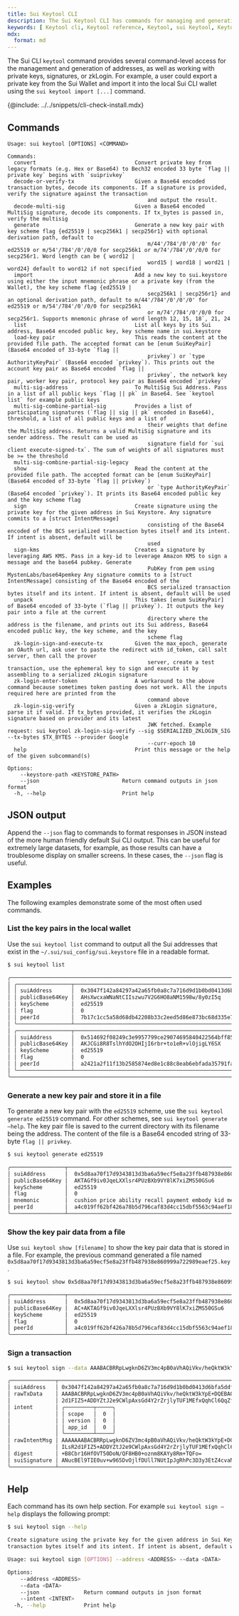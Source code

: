 ```yaml
---
title: Sui Keytool CLI
description: The Sui Keytool CLI has commands for managing and generating addresses, working with private keys, signatures, or zkLogin. 
keywords: [ Keytool cli, Keytool reference, Keytool, sui Keytool, Keytool help, how to use Keytool, key tool ]
mdx:
  format: md
---
```


The Sui CLI `keytool` command provides several command-level access for the management and generation of addresses, as well as working with private keys, signatures, or zkLogin. For example, a user could export a private key from the Sui Wallet and import it into the local Sui CLI wallet using the `sui keytool import [...]` command.

{@include: ../../snippets/cli-check-install.mdx}

## Commands

```
Usage: sui keytool [OPTIONS] <COMMAND>

Commands:
  convert                           	Convert private key from legacy formats (e.g. Hex or Base64) to Bech32 encoded 33 byte `flag || private key` begins with `suiprivkey`
  decode-or-verify-tx                   Given a Base64 encoded transaction bytes, decode its components. If a signature is provided, verify the signature against the transaction 
  											and output the result.
  decode-multi-sig                  	Given a Base64 encoded MultiSig signature, decode its components. If tx_bytes is passed in, verify the multisig
  generate                          	Generate a new key pair with key scheme flag {ed25519 | secp256k1 | secp256r1} with optional derivation path, default to
                                        	m/44'/784'/0'/0'/0' for ed25519 or m/54'/784'/0'/0/0 for secp256k1 or m/74'/784'/0'/0/0 for secp256r1. Word length can be { word12 |
                                        	word15 | word18 | word21 | word24} default to word12 if not specified
  import                            	Add a new key to sui.keystore using either the input mnemonic phrase or a private key (from the Wallet), the key scheme flag {ed25519 |
                                        	secp256k1 | secp256r1} and an optional derivation path, default to m/44'/784'/0'/0'/0' for ed25519 or m/54'/784'/0'/0/0 for secp256k1
                                        	or m/74'/784'/0'/0/0 for secp256r1. Supports mnemonic phrase of word length 12, 15, 18`, 21, 24
  list                              	List all keys by its Sui address, Base64 encoded public key, key scheme name in sui.keystore
  load-key pair                      	This reads the content at the provided file path. The accepted format can be [enum SuiKeyPair] (Base64 encoded of 33-byte `flag ||
                                        	privkey`) or `type AuthorityKeyPair` (Base64 encoded `privkey`). This prints out the account key pair as Base64 encoded `flag ||
                                        	privkey`, the network key pair, worker key pair, protocol key pair as Base64 encoded `privkey`
  multi-sig-address                 	To MultiSig Sui Address. Pass in a list of all public keys `flag || pk` in Base64. See `keytool list` for example public keys
  multi-sig-combine-partial-sig     	Provides a list of participating signatures (`flag || sig || pk` encoded in Base64), threshold, a list of all public keys and a list of
                                        	their weights that define the MultiSig address. Returns a valid MultiSig signature and its sender address. The result can be used as
                                        	signature field for `sui client execute-signed-tx`. The sum of weights of all signatures must be >= the threshold
  multi-sig-combine-partial-sig-legacy
  show                              	Read the content at the provided file path. The accepted format can be [enum SuiKeyPair] (Base64 encoded of 33-byte `flag || privkey`)
                                        	or `type AuthorityKeyPair` (Base64 encoded `privkey`). It prints its Base64 encoded public key and the key scheme flag
  sign                              	Create signature using the private key for the given address in Sui Keystore. Any signature commits to a [struct IntentMessage]
                                        	consisting of the Base64 encoded of the BCS serialized transaction bytes itself and its intent. If intent is absent, default will be
                                        	used
  sign-kms                          	Creates a signature by leveraging AWS KMS. Pass in a key-id to leverage Amazon KMS to sign a message and the base64 pubkey. Generate
                                        	PubKey from pem using MystenLabs/base64pemkey Any signature commits to a [struct IntentMessage] consisting of the Base64 encoded of the
                                        	BCS serialized transaction bytes itself and its intent. If intent is absent, default will be used
  unpack                            	This takes [enum SuiKeyPair] of Base64 encoded of 33-byte (`flag || privkey`). It outputs the key pair into a file at the current
                                        	directory where the address is the filename, and prints out its Sui address, Base64 encoded public key, the key scheme, and the key
                                        	scheme flag
  zk-login-sign-and-execute-tx      	Given the max_epoch, generate an OAuth url, ask user to paste the redirect with id_token, call salt server, then call the prover
                                        	server, create a test transaction, use the ephemeral key to sign and execute it by assembling to a serialized zkLogin signature
  zk-login-enter-token              	A workaround to the above command because sometimes token pasting does not work. All the inputs required here are printed from the
                                        	command above
  zk-login-sig-verify               	Given a zkLogin signature, parse it if valid. If tx_bytes provided, it verifies the zkLogin signature based on provider and its latest
                                        	JWK fetched. Example request: sui keytool zk-login-sig-verify --sig $SERIALIZED_ZKLOGIN_SIG --tx-bytes $TX_BYTES --provider Google
                                        	--curr-epoch 10
  help                              	Print this message or the help of the given subcommand(s)

Options:
  	--keystore-path <KEYSTORE_PATH>
  	--json                       	Return command outputs in json format
  -h, --help                       	Print help
```

## JSON output

Append the `--json` flag to commands to format responses in JSON instead of the more human friendly default Sui CLI output. This can be useful for extremely large datasets, for example, as those results can have a troublesome display on smaller screens. In these cases, the `--json` flag is useful. 

## Examples

The following examples demonstrate some of the most often used commands. 

### List the key pairs in the local wallet

Use the `sui keytool list` command to output all the Sui addresses that exist in the `~/.sui/sui_config/sui.keystore` file in a readable format. 


```sh
$ sui keytool list
```
```sh
╭────────────────────────────────────────────────────────────────────────────────────────────╮
│ ╭─────────────────┬──────────────────────────────────────────────────────────────────────╮ │
│ │ suiAddress      │  0x3047f142a84297a42a65fb0a8c7a716d9d1b0bd0413d6bfa5ddfec45df175235  │ │
│ │ publicBase64Key │  AHsXwcxaWNaNtCIIszwu7V2G6HO8aNM1598w/8y0zI5q                        │ │
│ │ keyScheme       │  ed25519                                                             │ │
│ │ flag            │  0                                                                   │ │
│ │ peerId          │  7b17c1cc5a58d68db42208b33c2eed5d86e873bc68d335e7df30ffccb4cc8e6a    │ │
│ ╰─────────────────┴──────────────────────────────────────────────────────────────────────╯ │
│ ╭─────────────────┬──────────────────────────────────────────────────────────────────────╮ │
│ │ suiAddress      │  0x514692f08249c3e9957799ce29074695840422564bff85e424b56de462913e0d  │ │
│ │ publicBase64Key │  AKJCGi8R8TslhYdO2OHIjI6rbr+to1eR+vlOjigLY6SX                        │ │
│ │ keyScheme       │  ed25519                                                             │ │
│ │ flag            │  0                                                                   │ │
│ │ peerId          │  a2421a2f11f13b2585874ed8e1c88c8eab6ebfada35791faf94e8e280b63a497    │ │
│ ╰─────────────────┴──────────────────────────────────────────────────────────────────────╯ │
╰────────────────────────────────────────────────────────────────────────────────────────────╯
```

### Generate a new key pair and store it in a file

To generate a new key pair with the `ed25519` scheme, use the `sui keytool generate ed25519` command. For other schemes, see `sui keytool generate –help`. The key pair file is saved to the current directory with its filename being the address. The content of the file is a Base64 encoded string of 33-byte `flag || privkey`. 

```sh
$ sui keytool generate ed25519
```
```sh
╭─────────────────┬───────────────────────────────────────────────────────────────────────────────────╮
│ suiAddress      │  0x5d8aa70f17d9343813d3ba6a59ecf5e8a23ffb487938e860999a722989eaef25               │
│ publicBase64Key │  AKTAGf9iv0JqeLXXlsr4PUzBXb9VY8lK7xiZMS50GSu6                                     │
│ keyScheme       │  ed25519                                                                          │
│ flag            │  0                                                                                │
│ mnemonic        │  cushion price ability recall payment embody kid media rude mosquito chalk broom  │
│ peerId          │  a4c019ff62bf426a78b5d796caf83d4cc15dbf5563c94aef1899312e74192bba                 │
╰─────────────────┴───────────────────────────────────────────────────────────────────────────────────╯
```

### Show the key pair data from a file

Use `sui keytool show [filename]` to show the key pair data that is stored in a file. For example, the previous command generated a file named `0x5d8aa70f17d9343813d3ba6a59ecf5e8a23ffb487938e860999a722989eaef25.key`. 

```sh
$ sui keytool show 0x5d8aa70f17d9343813d3ba6a59ecf5e8a23ffb487938e860999a722989eaef25.key
```
```sh
╭─────────────────┬──────────────────────────────────────────────────────────────────────╮
│ suiAddress      │  0x5d8aa70f17d9343813d3ba6a59ecf5e8a23ffb487938e860999a722989eaef25  │
│ publicBase64Key │  AC+AKTAGf9iv0JqeLXXlsr4PUzBXb9VY8lK7xiZMS50GSu6                     │
│ keyScheme       │  ed25519                                                             │
│ flag            │  0                                                                   │
│ peerId          │  a4c019ff62bf426a78b5d796caf83d4cc15dbf5563c94aef1899312e74192bba    │
╰─────────────────┴──────────────────────────────────────────────────────────────────────╯
```

### Sign a transaction

```sh
$ sui keytool sign --data AAABACBRRpLwgknD6ZV3mc4pB0aVhAQiVkv/heQktW3kYpE+DQEBAQABAAAwR/FCqEKXpCpl+wqMenFtnRsL0EE9a/pd3+xF3xdSNQEaEUeErlBmGWxz3Bh+9BZh2mzayodzsri7xIZNDHRA3wIAAAAAAAAAILsR2d1FIZ5+ADDYZtJ2e9CWlpAxsGd4Y2rZrjlyTUF1MEfxQqhCl6QqZfsKjHpxbZ0bC9BBPWv6Xd/sRd8XUjXoAwAAAAAAAICWmAAAAAAAAA== --address 0x3047f142a84297a42a65fb0a8c7a716d9d1b0bd0413d6bfa5ddfec45df175235
```
```sh
╭──────────────┬──────────────────────────────────────────────────────────────────────────────────────────────────────────────────────────────────────────────────────────────────╮
│ suiAddress   │ 0x3047f142a84297a42a65fb0a8c7a716d9d1b0bd0413d6bfa5ddfec45df175235                                                                                               │
│ rawTxData    │ AAABACBRRpLwgknD6ZV3mc4pB0aVhAQiVkv/heQktW3kYpE+DQEBAQABAAAwR/FCqEKXpCpl+wqMenFtnRsL0EE9a/pd3+xF3xdSNQEaEUeErlBmGWxz3Bh+9BZh2mzayodzsri7xIZNDHRA3wIAAAAAAAAAILsR │
│              │ 2d1FIZ5+ADDYZtJ2e9CWlpAxsGd4Y2rZrjlyTUF1MEfxQqhCl6QqZfsKjHpxbZ0bC9BBPWv6Xd/sRd8XUjXoAwAAAAAAAICWmAAAAAAAAA==                                                     │
│ intent       │ ╭─────────┬─────╮                                                                                                                                                │
│              │ │ scope   │  0  │                                                                                                                                                │
│              │ │ version │  0  │                                                                                                                                                │
│              │ │ app_id  │  0  │                                                                                                                                                │
│              │ ╰─────────┴─────╯                                                                                                                                                │
│ rawIntentMsg │ AAAAAAABACBRRpLwgknD6ZV3mc4pB0aVhAQiVkv/heQktW3kYpE+DQEBAQABAAAwR/FCqEKXpCpl+wqMenFtnRsL0EE9a/pd3+xF3xdSNQEaEUeErlBmGWxz3Bh+9BZh2mzayodzsri7xIZNDHRA3wIAAAAAAAAA │
│              │ ILsR2d1FIZ5+ADDYZtJ2e9CWlpAxsGd4Y2rZrjlyTUF1MEfxQqhCl6QqZfsKjHpxbZ0bC9BBPWv6Xd/sRd8XUjXoAwAAAAAAAICWmAAAAAAAAA==                                                 │
│ digest       │ +B8Cbr16HfOVT50DoN/QF8HB0+oznm8KAYy8Rm+TQFo=                                                                                                                     │
│ suiSignature │ ANucBEl9TIE0uv+w965DvOjlfDUll7NUtIpJgRhPc3D3y3EtZ4cvaNbm8i5pc7TNIov/qI0FhzIYf2J6PbqoNQ57F8HMWljWjbQiCLM8Lu1dhuhzvGjTNeffMP/MtMyOag==                             │
╰──────────────┴──────────────────────────────────────────────────────────────────────────────────────────────────────────────────────────────────────────────────────────────────╯
 ```

## Help

Each command has its own help section. For example `sui keytool sign –help` displays the following prompt:

```sh
$ sui keytool sign --help
```
```sh
Create signature using the private key for the given address in Sui Keystore. Any signature commits to a [struct IntentMessage] consisting of the Base64 encoded of the BCS serialized
transaction bytes itself and its intent. If intent is absent, default will be used

Usage: sui keytool sign [OPTIONS] --address <ADDRESS> --data <DATA>

Options:
  	--address <ADDRESS>  
  	--data <DATA>   	 
  	--json           	Return command outputs in json format
  	--intent <INTENT>    
  -h, --help           	Print help
```
